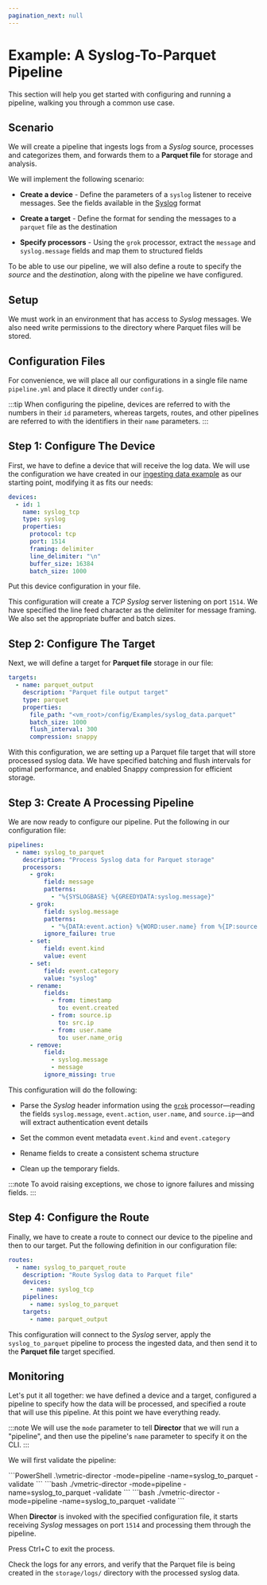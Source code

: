 ```yaml
---
pagination_next: null
---
```


# Example: A Syslog-To-Parquet Pipeline

This section will help you get started with configuring and running a pipeline, walking you through a common use case.

## Scenario

We will create a pipeline that ingests logs from a _Syslog_ source, processes and categorizes them, and forwards them to a **Parquet file** for storage and analysis.

We will implement the following scenario:

* **Create a device** - Define the parameters of a `syslog` listener to receive messages. See the fields available in the [Syslog](../appendix.mdx#syslog) format

* **Create a target** - Define the format for sending the messages to a `parquet` file as the destination

* **Specify processors** - Using the `grok` processor, extract the `message` and `syslog.message` fields and map them to structured fields

To be able to use our pipeline, we will also define a route to specify the _source_ and the _destination_, along with the pipeline we have configured.

## Setup

We must work in an environment that has access to _Syslog_ messages. We also need write permissions to the directory where Parquet files will be stored.

## Configuration Files

For convenience, we will place all our configurations in a single file name `pipeline.yml` and place it directly under `config`.

:::tip
When configuring the pipeline, devices are referred to with the numbers in their `id` parameters, whereas targets, routes, and other pipelines are referred to with the identifiers in their `name` parameters.
:::

## Step 1: Configure The Device

First, we have to define a device that will receive the log data. We will use the configuration we have created in our [ingesting data example](./example-ingesting-data.mdx) as our starting point, modifying it as fits our needs:

```yml
devices:
  - id: 1
    name: syslog_tcp
    type: syslog
    properties:
      protocol: tcp
      port: 1514
      framing: delimiter
      line_delimiter: "\n"
      buffer_size: 16384
      batch_size: 1000
```

Put this device configuration in your file.

This configuration will create a _TCP Syslog_ server listening on port `1514`. We have specified the line feed character as the delimiter for message framing. We also set the appropriate buffer and batch sizes.

## Step 2: Configure The Target

Next, we will define a target for **Parquet file** storage in our file:

```yml
targets:
  - name: parquet_output
    description: "Parquet file output target"
    type: parquet
    properties:
      file_path: "<vm_root>/config/Examples/syslog_data.parquet"
      batch_size: 1000
      flush_interval: 300
      compression: snappy
```

With this configuration, we are setting up a Parquet file target that will store processed syslog data. We have specified batching and flush intervals for optimal performance, and enabled Snappy compression for efficient storage.

## Step 3: Create A Processing Pipeline

We are now ready to configure our pipeline. Put the following in our configuration file:

```yml
pipelines:
  - name: syslog_to_parquet
    description: "Process Syslog data for Parquet storage"
    processors:
      - grok:
          field: message
          patterns:
            - "%{SYSLOGBASE} %{GREEDYDATA:syslog.message}"
      - grok:
          field: syslog.message
          patterns:
            - "%{DATA:event.action} %{WORD:user.name} from %{IP:source.ip}"
          ignore_failure: true
      - set:
          field: event.kind
          value: event
      - set:
          field: event.category
          value: "syslog"
      - rename:
          fields:
            - from: timestamp
              to: event.created
            - from: source.ip
              to: src.ip
            - from: user.name
              to: user.name_orig
      - remove:
          field:
            - syslog.message
            - message
          ignore_missing: true
```

This configuration will do the following:

* Parse the _Syslog_ header information using the [`grok`](../configuration/pipelines/processors/grok.mdx) processor—reading the fields `syslog.message`, `event.action`, `user.name`, and `source.ip`—and will extract authentication event details

* Set the common event metadata `event.kind` and `event.category`

* Rename fields to create a consistent schema structure

* Clean up the temporary fields.

:::note
To avoid raising exceptions, we chose to ignore failures and missing fields.
:::

## Step 4: Configure the Route

Finally, we have to create a route to connect our device to the pipeline and then to our target. Put the following definition in our configuration file:

```yml
routes:
  - name: syslog_to_parquet_route
    description: "Route Syslog data to Parquet file"
    devices:
      - name: syslog_tcp
    pipelines:
      - name: syslog_to_parquet
    targets:
      - name: parquet_output
```

This configuration will connect to the _Syslog_ server, apply the `syslog_to_parquet` pipeline to process the ingested data, and then send it to the **Parquet file** target specified.

## Monitoring

Let's put it all together: we have defined a device and a target, configured a pipeline to specify how the data will be processed, and specified a route that will use this pipeline. At this point we have everything ready.

:::note
We will use the `mode` parameter to tell **Director** that we will run a "pipeline", and then use the pipeline's `name` parameter to specify it on the CLI.
:::

We will first validate the pipeline:

<Tabs groupId="os-options">
  <TabItem value="windows" label="Windows">
    ```PowerShell
    .\vmetric-director -mode=pipeline -name=syslog_to_parquet -validate
    ```
  </TabItem>
  <TabItem value="linux" label="Linux">
    ```bash
    ./vmetric-director -mode=pipeline -name=syslog_to_parquet -validate
    ```
  </TabItem>
  <TabItem value="macos" label="macOS">
    ```bash
    ./vmetric-director -mode=pipeline -name=syslog_to_parquet -validate
    ```
  </TabItem>
</Tabs>

When **Director** is invoked with the specified configuration file, it starts receiving _Syslog_ messages on port `1514` and processing them through the pipeline.

Press <kb-short>Ctrl+C</kb-short> to exit the process.

Check the logs for any errors, and verify that the Parquet file is being created in the `storage/logs/` directory with the processed syslog data.
